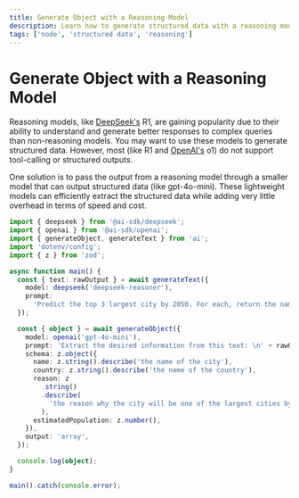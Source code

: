 ---
title: Generate Object with a Reasoning Model
description: Learn how to generate structured data with a reasoning model using the AI SDK and Node
tags: ['node', 'structured data', 'reasoning']
---

# Generate Object with a Reasoning Model

Reasoning models, like [DeepSeek's](/providers/ai-sdk-providers/deepseek) R1, are gaining popularity due to their ability to understand and generate better responses to complex queries than non-reasoning models.
You may want to use these models to generate structured data. However, most (like R1 and [OpenAI's](/providers/ai-sdk-providers/openai) o1) do not support tool-calling or structured outputs.

One solution is to pass the output from a reasoning model through a smaller model that can output structured data (like gpt-4o-mini). These lightweight models can efficiently extract the structured data while adding very little overhead in terms of speed and cost.

```ts
import { deepseek } from '@ai-sdk/deepseek';
import { openai } from '@ai-sdk/openai';
import { generateObject, generateText } from 'ai';
import 'dotenv/config';
import { z } from 'zod';

async function main() {
  const { text: rawOutput } = await generateText({
    model: deepseek('deepseek-reasoner'),
    prompt:
      'Predict the top 3 largest city by 2050. For each, return the name, the country, the reason why it will on the list, and the estimated population in millions.',
  });

  const { object } = await generateObject({
    model: openai('gpt-4o-mini'),
    prompt: 'Extract the desired information from this text: \n' + rawOutput,
    schema: z.object({
      name: z.string().describe('the name of the city'),
      country: z.string().describe('the name of the country'),
      reason: z
        .string()
        .describe(
          'the reason why the city will be one of the largest cities by 2050',
        ),
      estimatedPopulation: z.number(),
    }),
    output: 'array',
  });

  console.log(object);
}

main().catch(console.error);
```
